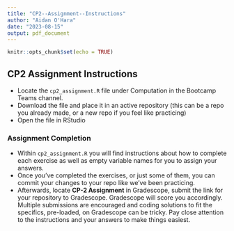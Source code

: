 ```yaml
---
title: "CP2--Assignment--Instructions"
author: "Aidan O'Hara"
date: "2023-08-15"
output: pdf_document
---
```


```r
knitr::opts_chunk$set(echo = TRUE)
```

## CP2 Assignment Instructions

- Locate the `cp2_assignment.R` file under Computation in the Bootcamp Teams channel.
- Download the file and place it in an active repository (this can be a repo you already made, or a new repo if you feel like practicing)
- Open the file in RStudio

### Assignment Completion

- Within `cp2_assignment.R` you will find instructions about how to complete each exercise as well as empty variable names for you to assign your answers.
- Once you've completed the exercises, or just some of them, you can commit your changes to your repo like we've been practicing.
- Afterwards, locate **CP-2 Assignment** in Gradescope, submit the link for your repository to Gradescope.  Gradescope will score you accordingly.  Multiple submissions are encouraged and coding solutions to fit the specifics, pre-loaded, on Gradescope can be tricky.  Pay close attention to the instructions and your answers to make things easiest. 